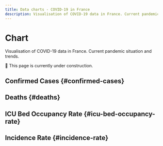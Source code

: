 ```yaml
---
title: Data charts - COVID-19 in France
description: Visualisation of COVID-19 data in France. Current pandemic situation and trends.
---
```



<h1 className="pages--h1">Chart</h1>

<p className="subtitle">Visualisation of COVID-19 data in France. Current pandemic situation and trends.</p>

<div className="comment--translc_gray">🚧 This page is currently under construction.</div>

## Confirmed Cases {#confirmed-cases}

<CasesTrend dateFmt="d/m" />

## Deaths {#deaths}

<DeathsTrend dateFmt="d/m" />

## ICU Bed Occupancy Rate {#icu-bed-occupancy-rate}

<IcuOccupRTrend dateFmt="d/m" />

## Incidence Rate {#incidence-rate}

<IncidRTrend dateFmt="d/m" />
